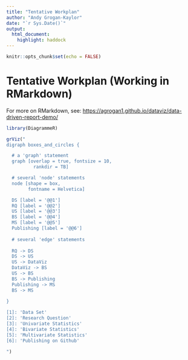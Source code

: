 ```yaml
---
title: "Tentative Workplan"
author: "Andy Grogan-Kaylor"
date: "`r Sys.Date()`"
output: 
  html_document: 
    highlight: haddock
---
```


```r

knitr::opts_chunk$set(echo = FALSE)

```

# Tentative Workplan (Working in RMarkdown)

For more on RMarkdown, see:  [https://agrogan1.github.io/dataviz/data-driven-report-demo/](https://agrogan1.github.io/dataviz/data-driven-report-demo/)

```r

library(DiagrammeR)

grViz("
digraph boxes_and_circles {

  # a 'graph' statement
  graph [overlap = true, fontsize = 10,
          rankdir = TB]

  # several 'node' statements
  node [shape = box,
        fontname = Helvetica]

  DS [label = '@@1']
  RQ [label = '@@2']
  US [label = '@@3']
  BS [label = '@@4']
  MS [label = '@@5']
  Publishing [label = '@@6']
  
  # several 'edge' statements
  
  RQ -> DS
  DS -> US
  US -> DataViz
  DataViz -> BS
  US -> BS
  BS -> Publishing
  Publishing -> MS
  BS -> MS
  
}

[1]: 'Data Set'
[2]: 'Research Question'
[3]: 'Univariate Statistics'
[4]: 'Bivariate Statistics'
[5]: 'Multivariate Statistics'
[6]: 'Publishing on Github'

")

```










